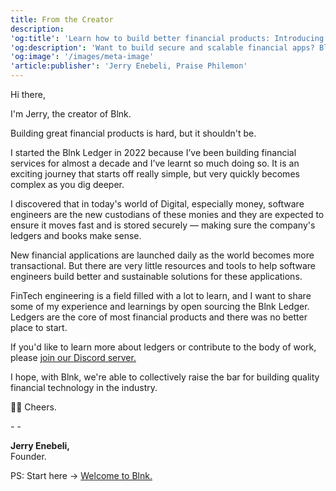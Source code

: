 ```yaml
---
title: From the Creator
description:
'og:title': 'Learn how to build better financial products: Introducing the open-source Blnk Ledger'
'og:description': 'Want to build secure and scalable financial apps? Blnk Ledger, an open-source project, empowers software engineers with the tools they need to create robust financial products. Learn more and join the community!'
'og:image': '/images/meta-image'
'article:publisher': 'Jerry Enebeli, Praise Philemon'
---
```


Hi there,

I'm Jerry, the creator of Blnk.

Building great financial products is hard, but it shouldn't be.

I started the Blnk Ledger in 2022 because I’ve been building financial services for almost a decade and I’ve learnt so much doing so. It is an exciting journey that starts off really simple, but very quickly becomes complex as you dig deeper.

I discovered that in today's world of Digital, especially money, software engineers are the new custodians of these monies and they are expected to ensure it moves fast and is stored securely — making sure the company's ledgers and books make sense.

New financial applications are launched daily as the world becomes more transactional. But there are very little resources and tools to help software engineers build better and sustainable solutions for these applications.

FinTech engineering is a field filled with a lot to learn, and I want to share some of my experience and learnings by open sourcing the Blnk Ledger. Ledgers are the core of most financial products and there was no better place to start. 

If you'd like to learn more about ledgers or contribute to the body of work, please [join our Discord server.](https://discord.gg/7WNv94zPpx)

I hope, with Blnk, we're able to collectively raise the bar for building quality financial technology in the industry.

👌🏽 Cheers.

-&nbsp;-

**Jerry Enebeli,**<br/>
Founder.

PS: Start here → [Welcome to Blnk.](/intro/welcome)